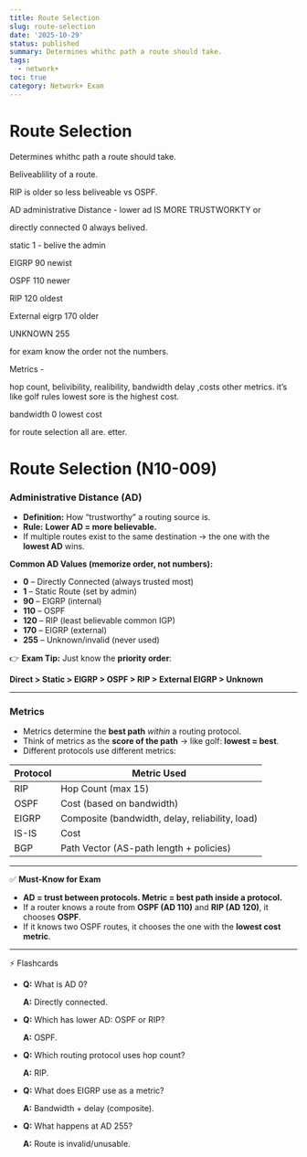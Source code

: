 ```yaml
---
title: Route Selection
slug: route-selection
date: '2025-10-29'
status: published
summary: Determines whithc path a route should take.
tags:
  - network+
toc: true
category: Network+ Exam
---
```


# Route Selection

Determines whithc path a route should take. 

Beliveablility of a route. 

RIP is older so less beliveable vs OSPF. 

AD administrative Distance - lower ad IS MORE TRUSTWORKTY or 

directly connected 0 always belived. 

static 1 - belive the admin

EIGRP 90 newist

OSPF 110 newer

RIP 120 oldest

External eigrp 170 older

UNKNOWN 255 

for exam know the order not the numbers. 

Metrics - 

hop count, belivibility, realibility, bandwidth delay ,costs other metrics. it’s like golf rules lowest sore is the highest cost. 

bandwidth 0 lowest cost 

for route selection all are. etter. 

# Route Selection (N10-009)

### **Administrative Distance (AD)**

- **Definition:** How “trustworthy” a routing source is.
- **Rule:** **Lower AD = more believable.**
- If multiple routes exist to the same destination → the one with the **lowest AD** wins.

**Common AD Values (memorize order, not numbers):**

- **0** – Directly Connected (always trusted most)
- **1** – Static Route (set by admin)
- **90** – EIGRP (internal)
- **110** – OSPF
- **120** – RIP (least believable common IGP)
- **170** – EIGRP (external)
- **255** – Unknown/invalid (never used)

👉 **Exam Tip:** Just know the **priority order**:

**Direct > Static > EIGRP > OSPF > RIP > External EIGRP > Unknown**

---

### **Metrics**

- Metrics determine the **best path** *within* a routing protocol.
- Think of metrics as the **score of the path** → like golf: **lowest = best**.
- Different protocols use different metrics:

| Protocol | Metric Used |
| --- | --- |
| RIP | Hop Count (max 15) |
| OSPF | Cost (based on bandwidth) |
| EIGRP | Composite (bandwidth, delay, reliability, load) |
| IS-IS | Cost |
| BGP | Path Vector (AS-path length + policies) |

---

✅ **Must-Know for Exam**

- **AD = trust between protocols. Metric = best path inside a protocol.**
- If a router knows a route from **OSPF (AD 110)** and **RIP (AD 120)**, it chooses **OSPF**.
- If it knows two OSPF routes, it chooses the one with the **lowest cost metric**.

---

⚡ Flashcards

- **Q:** What is AD 0?
    
    **A:** Directly connected.
    
- **Q:** Which has lower AD: OSPF or RIP?
    
    **A:** OSPF.
    
- **Q:** Which routing protocol uses hop count?
    
    **A:** RIP.
    
- **Q:** What does EIGRP use as a metric?
    
    **A:** Bandwidth + delay (composite).
    
- **Q:** What happens at AD 255?
    
    **A:** Route is invalid/unusable.
